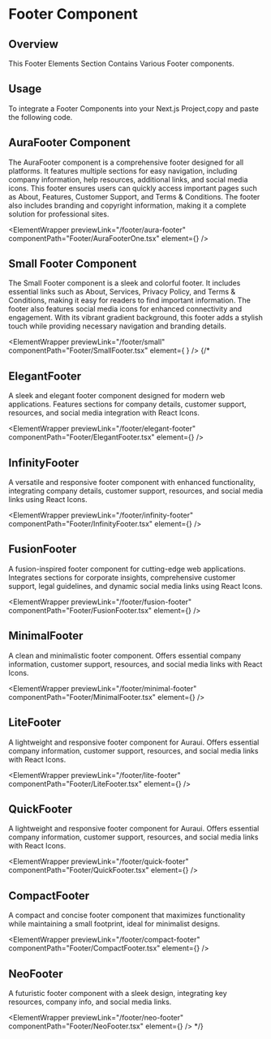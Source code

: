 
# Footer Component

## Overview

This Footer Elements Section Contains Various Footer components.

## Usage

To integrate a Footer Components into your Next.js Project,copy and paste the following code.

## AuraFooter Component

The AuraFooter component is a comprehensive footer designed for all platforms. It features multiple sections for easy navigation, including company information, help resources, additional links, and social media icons. This footer ensures users can quickly access important pages such as About, Features, Customer Support, and Terms & Conditions. The footer also includes branding and copyright information, making it a complete solution for professional sites.

<ElementWrapper
  previewLink="/footer/aura-footer"
  componentPath="Footer/AuraFooterOne.tsx"
  element={<AuraFooterOne />}
/>

## Small Footer Component

The Small Footer component is a sleek and colorful footer. It includes essential links such as About, Services, Privacy Policy, and Terms & Conditions, making it easy for readers to find important information. The footer also features social media icons for enhanced connectivity and engagement. With its vibrant gradient background, this footer adds a stylish touch while providing necessary navigation and branding details.

<ElementWrapper
  previewLink="/footer/small"
componentPath="Footer/SmallFooter.tsx"
  element={ <SmallFooter />}
/>
{/*
## ElegantFooter

A sleek and elegant footer component designed for modern web applications. Features sections for company details, customer support, resources, and social media integration with React Icons.

<ElementWrapper
  previewLink="/footer/elegant-footer"
  componentPath="Footer/ElegantFooter.tsx"
  element={<ElegantFooter />}
/>

## InfinityFooter

A versatile and responsive footer component with enhanced functionality, integrating company details, customer support, resources, and social media links using React Icons.

<ElementWrapper
  previewLink="/footer/infinity-footer"
  componentPath="Footer/InfinityFooter.tsx"
  element={<InfinityFooter />}
/>

## FusionFooter

A fusion-inspired footer component for cutting-edge web applications. Integrates sections for corporate insights, comprehensive customer support, legal guidelines, and dynamic social media links using React Icons.

<ElementWrapper
  previewLink="/footer/fusion-footer"
  componentPath="Footer/FusionFooter.tsx"
  element={<FusionFooter />}
/>

## MinimalFooter

A clean and minimalistic footer component. Offers essential company information, customer support, resources, and social media links with React Icons.

<ElementWrapper
  previewLink="/footer/minimal-footer"
  componentPath="Footer/MinimalFooter.tsx"
  element={<MinimalFooter />}
/>

## LiteFooter

A lightweight and responsive footer component for Auraui. Offers essential company information, customer support, resources, and social media links with React Icons.

<ElementWrapper
  previewLink="/footer/lite-footer"
  componentPath="Footer/LiteFooter.tsx"
  element={<LiteFooter />}
/>

## QuickFooter

A lightweight and responsive footer component for Auraui. Offers essential company information, customer support, resources, and social media links with React Icons.

<ElementWrapper
  previewLink="/footer/quick-footer"
  componentPath="Footer/QuickFooter.tsx"
  element={<QuickFooter />}
/>

## CompactFooter

A compact and concise footer component that maximizes functionality while maintaining a small footprint, ideal for minimalist designs.

<ElementWrapper
  previewLink="/footer/compact-footer"
  componentPath="Footer/CompactFooter.tsx"
  element={<CompactFooter />}
/>

## NeoFooter

A futuristic footer component with a sleek design, integrating key resources, company info, and social media links.

<ElementWrapper
  previewLink="/footer/neo-footer"
  componentPath="Footer/NeoFooter.tsx"
  element={<NeoFooter />}
/> */}
